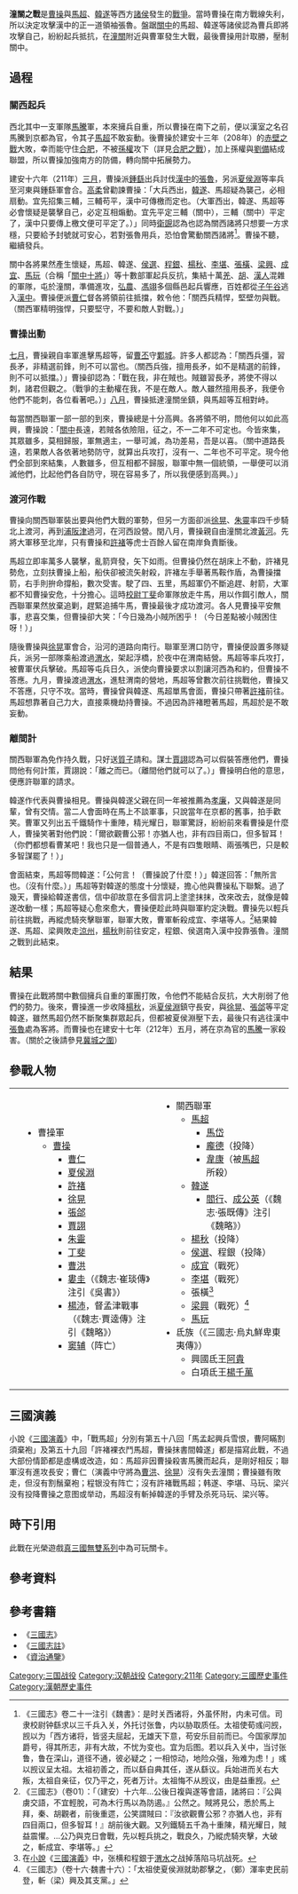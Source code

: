 {{Otheruses|subject=在建安十六年（211年），東漢末期[[曹操|曹操]]戰勝[[馬超|馬超]]、[[韓遂|韓遂]]的戰爭|other=同名戰事|潼關之戰 (消歧義)}}
{{Hatnote|唐朝的潼关之战，参见：[[靈寶、潼關之戰|靈寶、潼關之戰]]。}}
{{Infobox Military Conflict|
image=|
caption=|
conflict=潼關之戰|
partof = [[三國|三國]]戰役|
date=建安十六年（211年）三月—九月|
place=關中[[潼關|潼關]]一帶|
result=[[曹操|曹操]]戰勝[[馬超|馬超]]、[[韓遂|韓遂]]等西方群雄，壓制關中|
combatant1=[[曹操|曹操]]|
combatant2=[[馬超|馬超]]、[[韓遂|韓遂]]等（關西聯軍）|
commander1=[[曹操|曹操]]|
commander2=[[馬超|馬超]]、[[韓遂|韓遂]]|
strength1=60,000-65,000人|
strength2=80,000-90,000人<br/>號稱100,000人|
casualties1=至少10,000人|
casualties2=約35,000人|
}}
'''潼關之戰'''是[[曹操|曹操]]與[[馬超|馬超]]、[[韓遂|韓遂]]等西方[[諸侯|諸侯]]發生的[[戰爭|戰爭]]。當時曹操在南方戰線失利，所以決定攻擊漢中的正一道領袖張魯。盤踞[[關中|關中]]的馬超、韓遂等諸侯認為曹兵即將攻擊自己，紛紛起兵抵抗，在[[潼關|潼關]]附近與曹軍發生大戰，最後曹操用計取勝，壓制關中。

==過程==
===關西起兵===
西北其中一支軍隊[[馬騰|馬騰]]軍，本來擁兵自重，所以曹操在南下之前，便以漢室之名召馬騰到京都為官，令其子[[馬超|馬超]]不敢妄動。後曹操於建安十三年（208年）的[[赤壁之戰|赤壁之戰]]大敗，幸而能守住[[合肥|合肥]]，不被[[孫權|孫權]]攻下（詳見[[合肥之戰|合肥之戰]]），加上孫權與[[劉備|劉備]]結成聯盟，所以曹操加強南方的防備，轉向關中拓展勢力。

建安十六年（211年）[[三月|三月]]，曹操派[[鍾繇|鍾繇]]出兵討伐[[漢中|漢中]]的[[張魯|張魯]]，另派[[夏侯淵|夏侯淵]]等率兵至河東與鍾繇軍會合。[[高柔|高柔]]曾勸諫曹操：「大兵西出，[[韓遂|韓遂]]、馬超疑為襲己，必相扇動。宜先招集三輔，三輔苟平，漢中可傳檄而定也。（大軍西出，韓遂、馬超等必會懷疑是襲擊自己，必定互相煽動。宜先平定三輔（關中），三輔（關中）平定了，漢中只要傳上檄文便可平定了。）」同時[[衛覬|衛覬]]認為也認為關西諸將只想要一方求穩，只要給予封號就可安心，若對張魯用兵，恐怕會驚動關西諸將<ref>《三國志》卷二十一注引《魏書》：是时关西诸将，外虽怀附，内未可信。司隶校尉钟繇求以三千兵入关，外托讨张鲁，内以胁取质任。太祖使荀彧问觊，觊以为「西方诸将，皆竖夫屈起，无雄天下意，苟安乐目前而已。今国家厚加爵号，得其所志，非有大故，不忧为变也。宜为后图。若以兵入关中，当讨张鲁，鲁在深山，道径不通，彼必疑之；一相惊动，地险众强，殆难为虑！」彧以觊议呈太祖。太祖初善之，而以繇自典其任，遂从繇议。兵始进而关右大叛，太祖自亲征，仅乃平之，死者万计。太祖悔不从觊议，由是益重觊。</ref>。曹操不聽，繼續發兵。

關中各將果然產生懷疑，馬超、韓遂、[[侯選|侯選]]、[[程銀|程銀]]、[[楊秋|楊秋]]、[[李堪_(東漢)|李堪]]、[[張橫_(東漢)|張橫]]、[[梁興|梁興]]、[[成宜|成宜]]、[[馬玩|馬玩]]（合稱「[[關中十將|關中十將]]」）等十數部軍起兵反抗，集結十萬[[羌|羌]]、[[胡|胡]]、[[漢人|漢人]]混雜的軍隊，屯於潼關，準備進攻，[[弘農|弘農]]、[[馮翊|馮翊]]多個縣邑起兵響應，百姓都從[[子午谷|子午谷]]逃入[[漢中|漢中]]。曹操便派[[曹仁|曹仁]]督各將領前往抵擋，敕令他：「關西兵精悍，堅壁勿與戰。（關西軍精明強悍，只要堅守，不要和敵人對戰。）」

===曹操出動===
[[七月|七月]]，曹操親自率軍進擊馬超等，留[[曹丕|曹丕]]守[[鄴城|鄴城]]。許多人都認為：「關西兵彊，習長矛，非精選前鋒，則不可以當也。（關西兵強，擅用長矛，如不是精選的前鋒，則不可以抵擋。）」曹操卻認為：「戰在我，非在賊也。賊雖習長矛，將使不得以刺，諸君但觀之。（戰爭的主動權在我，不是在敵人。敵人雖然擅用長矛，我便令他們不能刺，各位看著吧。）」[[八月|八月]]，曹操抵達潼關坐鎮，與馬超等互相對峙。

每當關西聯軍一部一部的到來，曹操總是十分高興。各將領不明，問他何以如此高興，曹操說：「[[關中|關中]]長遠，若賊各依險阻，征之，不一二年不可定也。今皆來集，其眾雖多，莫相歸服，軍無適主，一舉可滅，為功差易，吾是以喜。（關中道路長遠，若果敵人各依著地勢防守，就算出兵攻打，沒有一、二年也不可平定。現今他們全部到來結集，人數雖多，但互相都不歸服，聯軍中無一個統領，一舉便可以消滅他們，比起他們各自防守，現在容易多了，所以我便感到高興。）」

===渡河作戰===
曹操向關西聯軍裝出要與他們大戰的軍勢，但另一方面卻派[[徐晃|徐晃]]、[[朱靈|朱靈]]率四千步騎北上渡河，再到[[浦阪津|浦阪津]]過河，在河西設營。閏八月，曹操親自由潼關北渡[[黃河|黃河]]。先將大軍移至北岸，只有曹操和[[許褚|許褚]]等虎士百餘人留在南岸負責斷後。

馬超立即率萬多人襲擊，亂箭齊發，矢下如雨。但曹操仍然在胡床上不動，許褚見勢危，立刻扶曹操上船，船伕卻被流矢射殺，許褚左手舉著馬鞍作盾，為曹操擋箭，右手則拚命撐船，數次受害。駛了四、五里，馬超軍仍不斷追趕、射箭，大軍都不知曹操安危，十分擔心。這時[[校尉|校尉]][[丁斐|丁斐]]命軍隊放走牛馬，用以作餌引敵人，關西聯軍果然放棄追剿，趕緊追捕牛馬，曹操最後才成功渡河。各人見曹操平安無事，悲喜交集，但曹操卻大笑：「今日幾為小賊所困乎！（今日差點被小賊困住呀！）」 

隨後曹操與[[徐晃|徐晃]]軍會合，沿河的道路向南行。聯軍至渭口防守，曹操便設置多隊疑兵，派另一部隊乘船渡過[[渭水|渭水]]，架起浮橋，於夜中在渭南結營。馬超等率兵攻打，被曹軍伏兵擊破。馬超等屯兵日久，派使向曹操要求以割讓河西為和約，但曹操不答應。九月，曹操渡過[[渭水|渭水]]，進駐渭南的營地，馬超等曾數次前往挑戰他，曹操又不答應，只守不攻。當時，曹操曾與韓遂、馬超單馬會面，曹操只帶著[[許褚|許褚]]前往。馬超想靠著自己力大，直接乘機劫持曹操。不過因為許褚瞪著馬超，馬超於是不敢妄動。

===離間計===
關西聯軍為免作持久戰，只好送[[質子|質子]]請和。謀士[[賈詡|賈詡]]認為可以假裝答應他們，曹操問他有何計策，賈詡說：「離之而已。（離間他們就可以了。）」曹操明白他的意思，便應許聯軍的請求。

韓遂作代表與曹操相見。曹操與韓遂父親在同一年被推薦為[[孝廉|孝廉]]，又與韓遂是同輩，曾有交情。當二人會面時在馬上不談軍事，只說當年在京都的舊事，拍手歡笑。曹軍又列出五千鐵騎作十重陣，精光耀日，聯軍驚訝，紛紛前來看曹操是什麼人，曹操笑著對他們說：「爾欲觀曹公邪！亦猶人也，非有四目兩口，但多智耳！（你們都想看曹某吧！我也只是一個普通人，不是有四隻眼睛、兩張嘴巴，只是較多智謀罷了！）」

會面結束，馬超等問韓遂：「公何言！（曹操說了什麼！）」韓遂回答：「無所言也。（沒有什麼。）」馬超等對韓遂的態度十分懷疑，擔心他與曹操私下聯繫。過了幾天，曹操給韓遂書信，信中卻故意在多個言詞上塗塗抹抹，改來改去，就像是韓遂改動一樣；馬超等疑心愈來愈大，曹操便趁此時與聯軍約定決戰。曹操先以輕兵前往挑戰，再縱虎騎夾擊聯軍，聯軍大敗，曹軍斬殺成宜、李堪等人。<ref>《三國志》（卷01）：「（建安）十六年…公後日複與遂等會語，諸將曰：『公與虜交語，不宜輕脫，可為木行馬以為防遏。』公然之。賊將見公，悉於馬上拜，秦、胡觀者，前後重遝，公笑謂賊曰：『汝欲觀曹公邪？亦猶人也，非有四目兩口，但多智耳！』胡前後大觀。又列鐵騎五千為十重陳，精光耀日，賊益震懼。…公乃與克日會戰，先以輕兵挑之，戰良久，乃縱虎騎夾擊，大破之，斬成宜、李堪等。」</ref>結果韓遂、馬超、梁興敗走[[涼州|涼州]]，[[楊秋|楊秋]]則前往安定，程銀、侯選南入漢中投靠張魯。潼關之戰到此結束。

==結果==
曹操在此戰將關中數個擁兵自重的軍團打敗，令他們不能結合反抗，大大削弱了他們的勢力。後來，曹操進一步收降[[楊秋|楊秋]]，派[[夏侯淵|夏侯淵]]鎮守長安，與[[徐晃|徐晃]]、[[張郃|張郃]]等平定韓遂，雖然馬超仍然不斷聚集群眾起兵，但都被夏侯淵壓下去，最後只有逃往漢中[[張魯|張魯]]處為客將。而曹操也在建安十七年（212年）五月，將在京為官的[[馬騰|馬騰]]一家殺害。（關於之後請參見[[冀城之圍|冀城之圍]]）

==參戰人物==
{|
|
|valign=top|
*曹操軍
**[[曹操|曹操]]
***[[曹仁|曹仁]]
***[[夏侯淵|夏侯淵]]
***[[許褚|許褚]]
***[[徐晃|徐晃]]
***[[張郃|張郃]]
***[[賈詡|賈詡]]
***[[朱靈|朱靈]]
***[[丁斐|丁斐]]
***[[曹洪|曹洪]]
***[[婁圭|婁圭]]（《魏志‧崔琰傳》注引《吳書》）
***[[楊沛|楊沛]]，督孟津戰事（《魏志‧賈逵傳》注引《魏略》）
***[[窦辅|窦辅]]（阵亡）
|valign=top|
*關西聯軍
**[[馬超|馬超]]
***[[馬岱|馬岱]]
***[[龐德|龐德]]（投降）
***[[韋康|韋康]]（被[[馬超|馬超]]所殺）
**[[韓遂|韓遂]] 
***[[閻行|閻行]]、[[成公英|成公英]]（《魏志‧張既傳》注引《魏略》）
**[[楊秋|楊秋]]（投降）
**[[侯選|侯選]]、程銀（投降）
**[[成宜|成宜]]（戰死）
**[[李堪_(東漢)|李堪]]（戰死）
**張橫<ref>在[[小說|小說]]《[[三國演義|三國演義]]》中，张横和程銀于[[渭水|渭水]]之战掉落陷马坑战死。</ref>
**[[梁興|梁興]]（戰死）<ref>《三國志》（卷十六·魏書十六）：「太祖使夏侯淵就助郡擊之，（鄭）渾率吏民前登，斬（梁）興及其支黨。」</ref>
**[[馬玩|馬玩]]
*氐族（《三國志·烏丸鮮卑東夷傳》）
**興國氐王[[阿貴_(東漢)|阿貴]]
**白項氐王[[楊千萬|楊千萬]]
|}

==三國演義==
{{main|葭萌關之戰}}
小說《[[三國演義|三國演義]]》中，「戰馬超」分別有第五十八回「馬孟起興兵雪恨，曹阿瞞割須棄袍」及第五十九回「許褚裸衣鬥馬超，曹操抹書間韓遂」都是描寫此戰，不過大部份情節都是虛構或改造，如：馬超非因曹操殺害馬騰而起兵，是剛好相反；聯軍沒有進攻長安；曹仁（演義中守將為[[曹洪|曹洪]]、[[徐晃|徐晃]]）沒有失去潼關；曹操雖有敗走，但沒有割鬚棄袍；程银没有阵亡；沒有許褚戰馬超；韩遂、李堪、马玩、梁兴没有投降曹操之意图或举动，馬超沒有斬掉韓遂的手臂及杀死马玩、梁兴等。

==時下引用==
此戰在光榮遊戲[[真三國無雙系列|真三國無雙系列]]中為可玩關卡。

==參考資料==
{{Reflist}}

==參考書籍==
*《[[三國志|三國志]]》
*《[[三國志註|三國志註]]》
*《[[資治通鑒|資治通鑒]]》

{{三國}}
{{三國歷史事件|index=GDZZ}}
{{漢朝歷史事件}}

[[Category:三国战役|Category:三国战役]]
[[Category:汉朝战役|Category:汉朝战役]]
[[Category:211年|Category:211年]]
[[Category:三國歷史事件|Category:三國歷史事件]]
[[Category:漢朝歷史事件|Category:漢朝歷史事件]]